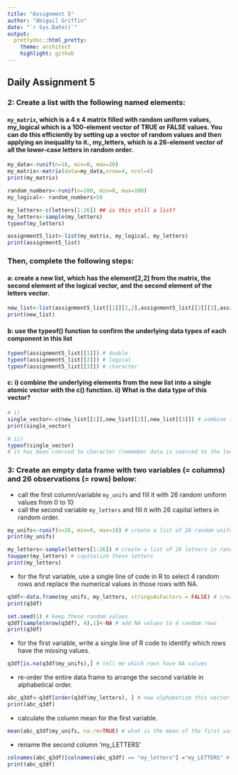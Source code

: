 ```yaml
---
title: "Assignment 5"
author: "Abigail Griffin"
date: "`r Sys.Date()`"
output:
  prettydoc::html_pretty:
    theme: architect
    highlight: github
---
```

## Daily Assignment 5

### 2: Create a list with the following named elements:
#### `my_matrix`, which is a 4 x 4 matrix filled with random uniform values, my_logical which is a 100-element vector of TRUE or FALSE values. You can do this efficiently by setting up a vector of random values and then applying an inequality to it., my_letters, which is a 26-element vector of all the lower-case letters in random order.
```r
my_data<-runif(n=16, min=0, max=20)
my_matrix<-matrix(data=my_data,nrow=4, ncol=4)
print(my_matrix)

random_numbers<-runif(n=100, min=0, max=100)
my_logical<- random_numbers>50

my_letters<-c(letters[1:26]) ## is this still a list?
my_letters<-sample(my_letters)
typeof(my_letters)

assignment5_list<-list(my_matrix, my_logical, my_letters)
print(assignment5_list)
```

### Then, complete the following steps:
#### a: create a new list, which has the element[2,2] from the matrix, the second element of the logical vector, and the second element of the letters vector.
```r
new_list<-list(assignment5_list[[1]][2,2],assignment5_list[[2]][2],assignment5_list[[3]][2]) # create a new list with the element [2,2] from the first compartment, the second element from the second compartment, and the second element from the third compartment
print(new_list)
```

#### b: use the typeof() function to confirm the underlying data types of each component in this list
```r
typeof(assignment5_list[[1]]) # double
typeof(assignment5_list[[2]]) # logical
typeof(assignment5_list[[3]]) # character
```

#### c: i) combine the underlying elements from the new list into a single atomic vector with the c() function. ii) What is the data type of this vector?
```r
# i)
single_vector<-c(new_list[[1]],new_list[[2]],new_list[[3]]) # combine these elements into a single vector
print(single_vector)

# ii)
typeof(single_vector)
# it has been coerced to character (remember data is coerced to the lowest base form in this order: logical -> integer -> double -> character)
```

### 3: Create an empty data frame with two variables (= columns) and 26 observations (= rows) below:
   + call the first column/variable `my_unifs` and fill it with 26 random uniform values from 0 to 10
   + call the second variable `my_letters` and fill it with 26 capital letters in random order.
```r
my_unifs<-runif(n=26, min=0, max=10) # create a list of 26 random uniform numbers
print(my_unifs)

my_letters<-sample(letters[1:26]) # create a list of 26 letters in random order
toupper(my_letters) # capitalize these letters
print(my_letters)
```
   + for the first variable, use a single line of code in R to select 4 random rows and replace the numerical values in those rows with NA.
```r
q3df<-data.frame(my_unifs, my_letters, stringsAsFactors = FALSE) # create a data frame of these two vectors
print(q3df)

set.seed(1) # keep these random values
q3df[sample(nrow(q3df), 4),1]<-NA # add NA values to 4 random rows
print(q3df)
```
   + for the first variable, write a single line of R code to identify which rows have the missing values.
```r
q3df[is.na(q3df$my_unifs),] # tell me which rows have NA values
```
   + re-order the entire data frame to arrange the second variable in alphabetical order.

```r
abc_q3df<-q3df[order(q3df$my_letters), ] # now alphabetize this vector
print(abc_q3df)
```
   + calculate the column mean for the first variable.
```r
mean(abc_q3df$my_unifs, na.rm=TRUE) # what is the mean of the first variable?
```
   + rename the second column ‘my_LETTERS’
```r
colnames(abc_q3df)[colnames(abc_q3df) == "my_letters"] ="my_LETTERS" # rename the column
print(abc_q3df)
```


